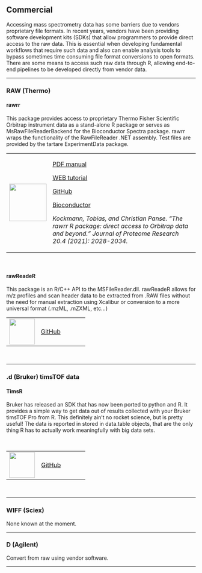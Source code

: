 ## Commercial

Accessing mass spectrometry data has some barriers due to vendors proprietary file formats. In recent years, vendors have been providing software development kits (SDKs) that allow programmers to provide direct access to the raw data. This is essential when developing fundamental workflows that require such data and also can enable analysis tools to bypass sometimes time consuming file format conversions to open formats. There are some means to access such raw data through R, allowing end-to-end pipelines to be developed directly from vendor data.

---

### RAW (Thermo) {-}

#### rawrr {-}
This package provides access to proprietary Thermo Fisher Scientific Orbitrap instrument data as a stand-alone R package or serves as MsRawFileReaderBackend for the Bioconductor Spectra package. rawrr wraps the functionality of the RawFileReader .NET assembly. Test files are provided by the tartare ExperimentData package.
\

+--------------------------------------------+-----------------------------------------------------------------------------------------------------------------------------------------------------------------+
| ![](images/90_logo_rawrr.png){height="99"} | [PDF manual](https://bioconductor.org/packages/release/bioc/manuals/rawrr/man/rawrr.pdf)                                                                        |
|                                            |                                                                                                                                                                 |
|                                            | [WEB tutorial](https://bioconductor.org/packages/release/bioc/vignettes/rawrr/inst/doc/rawrr.html)                                                              |
|                                            |                                                                                                                                                                 |
|                                            | [GitHub](https://github.com/fgcz/rawrr)                                                                                                                         |
|                                            |                                                                                                                                                                 |
|                                            | [Bioconductor](https://bioconductor.org/packages/release/bioc/html/rawrr.html)                                                                                  |
|                                            |                                                                                                                                                                 |
|                                            | _Kockmann, Tobias, and Christian Panse. "The rawrr R package: direct access to Orbitrap data and beyond." Journal of Proteome Research 20.4 (2021): 2028-2034._ |
+--------------------------------------------+-----------------------------------------------------------------------------------------------------------------------------------------------------------------+

\

#### rawReadeR {-}
This package is an R/C++ API to the MSFileReader.dll. rawReadeR allows for m/z profiles and scan header data to be extracted from .RAW files without the need for manual extraction using Xcalibur or conversion to a more universal format (.mzML, .mZXML, etc...)
\

+---------------------------------+--------------------------------------------------+
| ![](images/05.png){height="68"} | [GitHub](https://github.com/wilsontom/rawReadeR) |
+---------------------------------+--------------------------------------------------+

\

---

### .d (Bruker) timsTOF data {-}

#### TimsR {-}
Bruker has released an SDK that has now been ported to python and R. It provides a simple way to get data out of results collected with your Bruker timsTOF Pro from R. This definitely ain't no rocket science, but is pretty useful! The data is reported in stored in data.table objects, that are the only thing R has to actually work meaningfully with big data sets.

\

+---------------------------------+------------------------------------------------+
| ![](images/05.png){height="68"} | [GitHub](https://github.com/MatteoLacki/timsr) |
+---------------------------------+------------------------------------------------+

\


---

### WIFF (Sciex) {-}

None known at the moment.

---

### D (Agilent) {-}

Convert from raw using vendor software.

---
